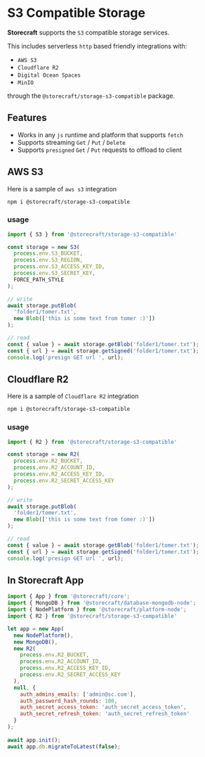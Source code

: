 # S3 Compatible **Storage**

**Storecraft** supports the `S3` compatible storage services.

This includes serverless `http` based friendly integrations with:
- `AWS S3`
- `Cloudflare R2`
- `Digital Ocean Spaces`
- `MinIO`

through the `@storecraft/storage-s3-compatible` package.

## Features
- Works in any `js` runtime and platform that supports `fetch`
- Supports streaming `Get` / `Put` / `Delete`
- Supports `presigned` `Get` / `Put` requests to offload to client


## AWS S3
Here is a sample of `aws s3` integration

```bash
npm i @storecraft/storage-s3-compatible
```

### usage

```js
import { S3 } from '@storecraft/storage-s3-compatible'

const storage = new S3(
  process.env.S3_BUCKET, 
  process.env.S3_REGION, 
  process.env.S3_ACCESS_KEY_ID, 
  process.env.S3_SECRET_KEY, 
  FORCE_PATH_STYLE
);

// write
await storage.putBlob(
  'folder1/tomer.txt', 
  new Blob(['this is some text from tomer :)'])
);

// read
const { value } = await storage.getBlob('folder1/tomer.txt');
const { url } = await storage.getSigned('folder1/tomer.txt');
console.log('presign GET url ', url);

```

## Cloudflare R2
Here is a sample of `Cloudflare R2` integration

```bash
npm i @storecraft/storage-s3-compatible
```

### usage

```js
import { R2 } from '@storecraft/storage-s3-compatible'

const storage = new R2(
  process.env.R2_BUCKET, 
  process.env.R2_ACCOUNT_ID, 
  process.env.R2_ACCESS_KEY_ID, 
  process.env.R2_SECRET_ACCESS_KEY
);

// write
await storage.putBlob(
  'folder1/tomer.txt', 
  new Blob(['this is some text from tomer :)'])
);

// read
const { value } = await storage.getBlob('folder1/tomer.txt');
const { url } = await storage.getSigned('folder1/tomer.txt');
console.log('presign GET url ', url);

```

## In Storecraft App

```js
import { App } from '@storecraft/core';
import { MongoDB } from '@storecraft/database-mongodb-node';
import { NodePlatform } from '@storecraft/platform-node';
import { R2 } from '@storecraft/storage-s3-compatible'

let app = new App(
  new NodePlatform(),
  new MongoDB(),
  new R2(
    process.env.R2_BUCKET, 
    process.env.R2_ACCOUNT_ID, 
    process.env.R2_ACCESS_KEY_ID, 
    process.env.R2_SECRET_ACCESS_KEY
  ), 
  null, {
    auth_admins_emails: ['admin@sc.com'],
    auth_password_hash_rounds: 100,
    auth_secret_access_token: 'auth_secret_access_token',
    auth_secret_refresh_token: 'auth_secret_refresh_token'
  }
);
  
await app.init();
await app.db.migrateToLatest(false);


```

